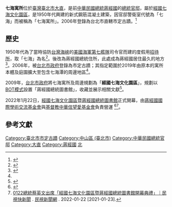 {{coord|25.077845|121.537253|display=title}}
{{tw monument
|name= 七海寓所
|formername=
|image= 七海寓所近拍.jpg
|imagename= 
|othername=蔣經國故居
|formalname=
|level=直轄市定古蹟
|class=宅第
|date=2006年7月18日
|time=1976年
|location=[[經國七海文化園區|經國七海文化園區]]<br>[[臺北市|臺北市]][[中山區_(臺北市)|中山區]]北安路271號
|open=週二至週日9:00-17:00
|cost=
|website= [https://ccklibrary.org.tw/w/zh_tw/index 經國七海文化園區官網]
|reg_url = https://nchdb.boch.gov.tw/assets/overview/monument/20191221000001
|image_size=250px|owner=[[臺北市政府文化局|臺北市政府文化局]]|used_by=[[蔣經國國際學術交流基金會|蔣經國國際學術交流基金會]]}}
'''七海寓所'''位於[[臺灣|臺灣]][[臺北市|臺北市]][[大直|大直]]，是前[[中華民國總統|中華民國總統]][[蔣經國|蔣經國]]的[[中華民國總統官邸|總統官邸]]，屬於[[經國七海文化園區|經國七海文化園區]]，是1950年代興建的新式鋼筋混凝土建築，因官邸警衛室代號為「七海」而被稱為「七海寓所」。2006年登錄為台北市直轄市定古蹟。<ref>{{Cite web|title=文化部文化資產局|url=https://nchdb.boch.gov.tw/assets/advanceSearch/monument/20191221000001|access-date=2021-06-03|archive-date=2021-06-03|archive-url=https://web.archive.org/web/20210603043912/https://nchdb.boch.gov.tw/assets/advanceSearch/monument/20191221000001}}</ref>

==歷史==
1950年代為了當時協防[[台灣海峽|台灣海峽]]的[[美國海軍第七艦隊|美國海軍第七艦隊]]司令官而建的度假用[[招待所|招待所]]，取「七海」為名<ref>{{cite news|url=https://news.housefun.com.tw/news/article/16949876944.html|title=七海文化園區 總統圖書館動工|author=吳思萍|publisher=聯合報|date=2014-08-29|accessdate=2016-05-19|archive-date=2016-05-31|archive-url=https://web.archive.org/web/20160531061352/https://news.housefun.com.tw/news/article/16949876944.html|dead-url=no}}</ref>。後改為蔣經國總統住所，此處成為蔣經國居住最久的地方<ref name=":0">{{cite web|title=七海寓所（蔣經國故居）|url=https://nchdb.boch.gov.tw/assets/overview/monument/20060718000001|publisher=文化部文化資產局|accessdate=2018-05-25|archive-date=2019-04-28|archive-url=https://web.archive.org/web/20190428191847/https://nchdb.boch.gov.tw/assets/overview/monument/20060718000001|dead-url=no}}</ref>。2006年，被[[台北市政府|台北市政府]]登錄為市定古蹟；其指定範圍於2019年由原本的寓所本體及庭園擴大至包含七海潭的周邊地區<ref name=":0" />。

2009年，[[台北市政府|台北市政府]]將七海寓所及周邊規劃為「'''經國七海文化園區'''」，規劃以[[BOT模式|BOT模式]]設置「蔣經國總統圖書館」，收藏並展示相關文獻<ref>{{Cite web|title=小檔案》七海園區|url=https://news.ltn.com.tw/news/focus/paper/926882|accessdate=2019-12-22|date=2015-10-26|work=自由時報|language=zh-TW|archive-date=2019-12-22|archive-url=https://web.archive.org/web/20191222134325/https://news.ltn.com.tw/news/focus/paper/926882|dead-url=no}}</ref>。

2022年1月22日，[[經國七海文化園區|經國七海文化園區]]暨[[蔣經國總統圖書館|蔣經國總統圖書館]]正式開幕，由[[蔣經國國際學術交流基金會|蔣經國國際學術交流基金會]]與[[基督教中華信望愛基金會|基督教中華信望愛基金會]]負責營運 <ref>{{cite news|url=https://www.cna.com.tw/amp/news/aipl/202201220046.aspx|title=經國七海文化園區正式開幕 總統圖書館一覽蔣經國生平|publisher=[[中央通訊社|CNA中央社]]|date=2022-01-22|accessdate=2022-01-23|language=zh-tw|archive-date=2022-03-18|archive-url=https://web.archive.org/web/20220318174937/https://www.cna.com.tw/amp/news/aipl/202201220046.aspx}}</ref><ref>[https://www.youtube.com/watch?app=desktop&v=x0n_I8GdP8c 0122總統蔡英文出席「經國七海文化園區暨蔣經國總統圖書館開幕典禮」｜民視快新聞] {{Wayback|url=https://www.youtube.com/watch?app=desktop&v=x0n_I8GdP8c |date=20220122181858 }} . [[民視新聞|民視新聞網]] . 2022-01-22 [2021-01-23].</ref>。

==參考文獻==
{{reflist}}

{{中華民國直轄市定古蹟}}
{{蔣經國}}
{{臺北市文化資產}}

{{DEFAULTSORT:Qihai七海}}
[[Category:臺北市市定古蹟|Category:臺北市市定古蹟]]
[[Category:中山區_(臺北市)|Category:中山區 (臺北市)]]
[[Category:中華民國總統官邸|Category:中華民國總統官邸]]
[[Category:大直|Category:大直]]
[[Category:蔣經國|Category:蔣經國]]
[[Category:臺灣戰後時期的有形文化資產|北]]